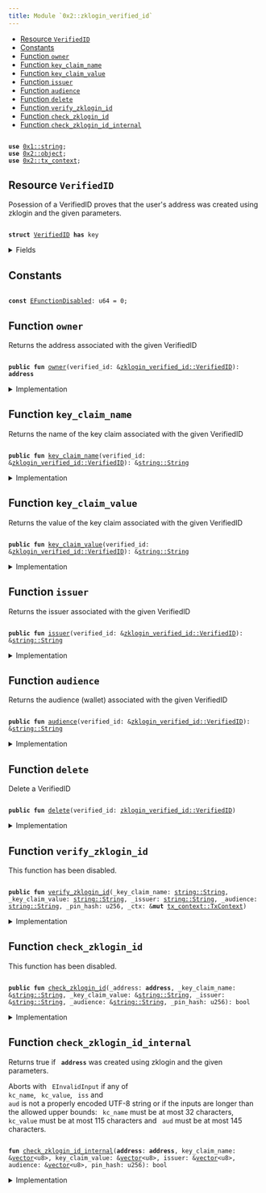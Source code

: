 ```yaml
---
title: Module `0x2::zklogin_verified_id`
---
```




-  [Resource `VerifiedID`](#0x2_zklogin_verified_id_VerifiedID)
-  [Constants](#@Constants_0)
-  [Function `owner`](#0x2_zklogin_verified_id_owner)
-  [Function `key_claim_name`](#0x2_zklogin_verified_id_key_claim_name)
-  [Function `key_claim_value`](#0x2_zklogin_verified_id_key_claim_value)
-  [Function `issuer`](#0x2_zklogin_verified_id_issuer)
-  [Function `audience`](#0x2_zklogin_verified_id_audience)
-  [Function `delete`](#0x2_zklogin_verified_id_delete)
-  [Function `verify_zklogin_id`](#0x2_zklogin_verified_id_verify_zklogin_id)
-  [Function `check_zklogin_id`](#0x2_zklogin_verified_id_check_zklogin_id)
-  [Function `check_zklogin_id_internal`](#0x2_zklogin_verified_id_check_zklogin_id_internal)


<pre><code>
<b>use</b> <a href="../move-stdlib/string.md#0x1_string">0x1::string</a>;
<b>use</b> <a href="object.md#0x2_object">0x2::object</a>;
<b>use</b> <a href="tx_context.md#0x2_tx_context">0x2::tx_context</a>;
</code></pre>



<Link id="0x2_zklogin_verified_id_VerifiedID"></Link>

## Resource `VerifiedID`

Posession of a VerifiedID proves that the user's address was created using zklogin and the given parameters.


<pre><code>
<b>struct</b> <a href="zklogin_verified_id.md#0x2_zklogin_verified_id_VerifiedID">VerifiedID</a> <b>has</b> key
</code></pre>



<details>
<summary>Fields</summary>


<dl>
<dt>
<code>
id: <a href="object.md#0x2_object_UID">object::UID</a></code>
</dt>
<dd>
 The ID of this VerifiedID
</dd>
<dt>
<code>
owner: <b>address</b></code>
</dt>
<dd>
 The address this VerifiedID is associated with
</dd>
<dt>
<code>
key_claim_name: <a href="../move-stdlib/string.md#0x1_string_String">string::String</a></code>
</dt>
<dd>
 The name of the key claim
</dd>
<dt>
<code>
key_claim_value: <a href="../move-stdlib/string.md#0x1_string_String">string::String</a></code>
</dt>
<dd>
 The value of the key claim
</dd>
<dt>
<code>
issuer: <a href="../move-stdlib/string.md#0x1_string_String">string::String</a></code>
</dt>
<dd>
 The issuer
</dd>
<dt>
<code>
audience: <a href="../move-stdlib/string.md#0x1_string_String">string::String</a></code>
</dt>
<dd>
 The audience (wallet)
</dd>
</dl>


</details>

<Link id="@Constants_0"></Link>

## Constants


<Link id="0x2_zklogin_verified_id_EFunctionDisabled"></Link>



<pre><code>
<b>const</b> <a href="zklogin_verified_id.md#0x2_zklogin_verified_id_EFunctionDisabled">EFunctionDisabled</a>: u64 = 0;
</code></pre>



<Link id="0x2_zklogin_verified_id_owner"></Link>

## Function `owner`

Returns the address associated with the given VerifiedID


<pre><code>
<b>public</b> <b>fun</b> <a href="zklogin_verified_id.md#0x2_zklogin_verified_id_owner">owner</a>(verified_id: &<a href="zklogin_verified_id.md#0x2_zklogin_verified_id_VerifiedID">zklogin_verified_id::VerifiedID</a>): <b>address</b>
</code></pre>



<details>
<summary>Implementation</summary>


<pre><code>
<b>public</b> <b>fun</b> <a href="zklogin_verified_id.md#0x2_zklogin_verified_id_owner">owner</a>(verified_id: &<a href="zklogin_verified_id.md#0x2_zklogin_verified_id_VerifiedID">VerifiedID</a>): <b>address</b> \{
    verified_id.owner
}
</code></pre>



</details>

<Link id="0x2_zklogin_verified_id_key_claim_name"></Link>

## Function `key_claim_name`

Returns the name of the key claim associated with the given VerifiedID


<pre><code>
<b>public</b> <b>fun</b> <a href="zklogin_verified_id.md#0x2_zklogin_verified_id_key_claim_name">key_claim_name</a>(verified_id: &<a href="zklogin_verified_id.md#0x2_zklogin_verified_id_VerifiedID">zklogin_verified_id::VerifiedID</a>): &<a href="../move-stdlib/string.md#0x1_string_String">string::String</a>
</code></pre>



<details>
<summary>Implementation</summary>


<pre><code>
<b>public</b> <b>fun</b> <a href="zklogin_verified_id.md#0x2_zklogin_verified_id_key_claim_name">key_claim_name</a>(verified_id: &<a href="zklogin_verified_id.md#0x2_zklogin_verified_id_VerifiedID">VerifiedID</a>): &String \{
    &verified_id.key_claim_name
}
</code></pre>



</details>

<Link id="0x2_zklogin_verified_id_key_claim_value"></Link>

## Function `key_claim_value`

Returns the value of the key claim associated with the given VerifiedID


<pre><code>
<b>public</b> <b>fun</b> <a href="zklogin_verified_id.md#0x2_zklogin_verified_id_key_claim_value">key_claim_value</a>(verified_id: &<a href="zklogin_verified_id.md#0x2_zklogin_verified_id_VerifiedID">zklogin_verified_id::VerifiedID</a>): &<a href="../move-stdlib/string.md#0x1_string_String">string::String</a>
</code></pre>



<details>
<summary>Implementation</summary>


<pre><code>
<b>public</b> <b>fun</b> <a href="zklogin_verified_id.md#0x2_zklogin_verified_id_key_claim_value">key_claim_value</a>(verified_id: &<a href="zklogin_verified_id.md#0x2_zklogin_verified_id_VerifiedID">VerifiedID</a>): &String \{
    &verified_id.key_claim_value
}
</code></pre>



</details>

<Link id="0x2_zklogin_verified_id_issuer"></Link>

## Function `issuer`

Returns the issuer associated with the given VerifiedID


<pre><code>
<b>public</b> <b>fun</b> <a href="zklogin_verified_id.md#0x2_zklogin_verified_id_issuer">issuer</a>(verified_id: &<a href="zklogin_verified_id.md#0x2_zklogin_verified_id_VerifiedID">zklogin_verified_id::VerifiedID</a>): &<a href="../move-stdlib/string.md#0x1_string_String">string::String</a>
</code></pre>



<details>
<summary>Implementation</summary>


<pre><code>
<b>public</b> <b>fun</b> <a href="zklogin_verified_id.md#0x2_zklogin_verified_id_issuer">issuer</a>(verified_id: &<a href="zklogin_verified_id.md#0x2_zklogin_verified_id_VerifiedID">VerifiedID</a>): &String \{
    &verified_id.issuer
}
</code></pre>



</details>

<Link id="0x2_zklogin_verified_id_audience"></Link>

## Function `audience`

Returns the audience (wallet) associated with the given VerifiedID


<pre><code>
<b>public</b> <b>fun</b> <a href="zklogin_verified_id.md#0x2_zklogin_verified_id_audience">audience</a>(verified_id: &<a href="zklogin_verified_id.md#0x2_zklogin_verified_id_VerifiedID">zklogin_verified_id::VerifiedID</a>): &<a href="../move-stdlib/string.md#0x1_string_String">string::String</a>
</code></pre>



<details>
<summary>Implementation</summary>


<pre><code>
<b>public</b> <b>fun</b> <a href="zklogin_verified_id.md#0x2_zklogin_verified_id_audience">audience</a>(verified_id: &<a href="zklogin_verified_id.md#0x2_zklogin_verified_id_VerifiedID">VerifiedID</a>): &String \{
    &verified_id.audience
}
</code></pre>



</details>

<Link id="0x2_zklogin_verified_id_delete"></Link>

## Function `delete`

Delete a VerifiedID


<pre><code>
<b>public</b> <b>fun</b> <a href="zklogin_verified_id.md#0x2_zklogin_verified_id_delete">delete</a>(verified_id: <a href="zklogin_verified_id.md#0x2_zklogin_verified_id_VerifiedID">zklogin_verified_id::VerifiedID</a>)
</code></pre>



<details>
<summary>Implementation</summary>


<pre><code>
<b>public</b> <b>fun</b> <a href="zklogin_verified_id.md#0x2_zklogin_verified_id_delete">delete</a>(verified_id: <a href="zklogin_verified_id.md#0x2_zklogin_verified_id_VerifiedID">VerifiedID</a>) \{
    <b>let</b> <a href="zklogin_verified_id.md#0x2_zklogin_verified_id_VerifiedID">VerifiedID</a> \{ id, owner: _, key_claim_name: _, key_claim_value: _, issuer: _, audience: _ } = verified_id;
    id.<a href="zklogin_verified_id.md#0x2_zklogin_verified_id_delete">delete</a>();
}
</code></pre>



</details>

<Link id="0x2_zklogin_verified_id_verify_zklogin_id"></Link>

## Function `verify_zklogin_id`

This function has been disabled.


<pre><code>
<b>public</b> <b>fun</b> <a href="zklogin_verified_id.md#0x2_zklogin_verified_id_verify_zklogin_id">verify_zklogin_id</a>(_key_claim_name: <a href="../move-stdlib/string.md#0x1_string_String">string::String</a>, _key_claim_value: <a href="../move-stdlib/string.md#0x1_string_String">string::String</a>, _issuer: <a href="../move-stdlib/string.md#0x1_string_String">string::String</a>, _audience: <a href="../move-stdlib/string.md#0x1_string_String">string::String</a>, _pin_hash: u256, _ctx: &<b>mut</b> <a href="tx_context.md#0x2_tx_context_TxContext">tx_context::TxContext</a>)
</code></pre>



<details>
<summary>Implementation</summary>


<pre><code>
<b>public</b> <b>fun</b> <a href="zklogin_verified_id.md#0x2_zklogin_verified_id_verify_zklogin_id">verify_zklogin_id</a>(
    _key_claim_name: String,
    _key_claim_value: String,
    _issuer: String,
    _audience: String,
    _pin_hash: u256,
    _ctx: &<b>mut</b> TxContext,
) \{
    <b>assert</b>!(<b>false</b>, <a href="zklogin_verified_id.md#0x2_zklogin_verified_id_EFunctionDisabled">EFunctionDisabled</a>);
}
</code></pre>



</details>

<Link id="0x2_zklogin_verified_id_check_zklogin_id"></Link>

## Function `check_zklogin_id`

This function has been disabled.


<pre><code>
<b>public</b> <b>fun</b> <a href="zklogin_verified_id.md#0x2_zklogin_verified_id_check_zklogin_id">check_zklogin_id</a>(_address: <b>address</b>, _key_claim_name: &<a href="../move-stdlib/string.md#0x1_string_String">string::String</a>, _key_claim_value: &<a href="../move-stdlib/string.md#0x1_string_String">string::String</a>, _issuer: &<a href="../move-stdlib/string.md#0x1_string_String">string::String</a>, _audience: &<a href="../move-stdlib/string.md#0x1_string_String">string::String</a>, _pin_hash: u256): bool
</code></pre>



<details>
<summary>Implementation</summary>


<pre><code>
<b>public</b> <b>fun</b> <a href="zklogin_verified_id.md#0x2_zklogin_verified_id_check_zklogin_id">check_zklogin_id</a>(
    _address: <b>address</b>,
    _key_claim_name: &String,
    _key_claim_value: &String,
    _issuer: &String,
    _audience: &String,
    _pin_hash: u256
): bool \{
    <b>assert</b>!(<b>false</b>, <a href="zklogin_verified_id.md#0x2_zklogin_verified_id_EFunctionDisabled">EFunctionDisabled</a>);
    <b>false</b>
}
</code></pre>



</details>

<Link id="0x2_zklogin_verified_id_check_zklogin_id_internal"></Link>

## Function `check_zklogin_id_internal`

Returns true if <code>
<b>address</b></code> was created using zklogin and the given parameters.

Aborts with <code>
EInvalidInput</code> if any of <code>
kc_name</code>, <code>
kc_value</code>, <code>
iss</code> and <code>
aud</code> is not a properly encoded UTF-8
string or if the inputs are longer than the allowed upper bounds: <code>
kc_name</code> must be at most 32 characters,
<code>
kc_value</code> must be at most 115 characters and <code>
aud</code> must be at most 145 characters.


<pre><code>
<b>fun</b> <a href="zklogin_verified_id.md#0x2_zklogin_verified_id_check_zklogin_id_internal">check_zklogin_id_internal</a>(<b>address</b>: <b>address</b>, key_claim_name: &<a href="../move-stdlib/vector.md#0x1_vector">vector</a>&lt;u8&gt;, key_claim_value: &<a href="../move-stdlib/vector.md#0x1_vector">vector</a>&lt;u8&gt;, issuer: &<a href="../move-stdlib/vector.md#0x1_vector">vector</a>&lt;u8&gt;, audience: &<a href="../move-stdlib/vector.md#0x1_vector">vector</a>&lt;u8&gt;, pin_hash: u256): bool
</code></pre>



<details>
<summary>Implementation</summary>


<pre><code>
<b>native</b> <b>fun</b> <a href="zklogin_verified_id.md#0x2_zklogin_verified_id_check_zklogin_id_internal">check_zklogin_id_internal</a>(
    <b>address</b>: <b>address</b>,
    key_claim_name: &<a href="../move-stdlib/vector.md#0x1_vector">vector</a>&lt;u8&gt;,
    key_claim_value: &<a href="../move-stdlib/vector.md#0x1_vector">vector</a>&lt;u8&gt;,
    issuer: &<a href="../move-stdlib/vector.md#0x1_vector">vector</a>&lt;u8&gt;,
    audience: &<a href="../move-stdlib/vector.md#0x1_vector">vector</a>&lt;u8&gt;,
    pin_hash: u256
): bool;
</code></pre>



</details>
